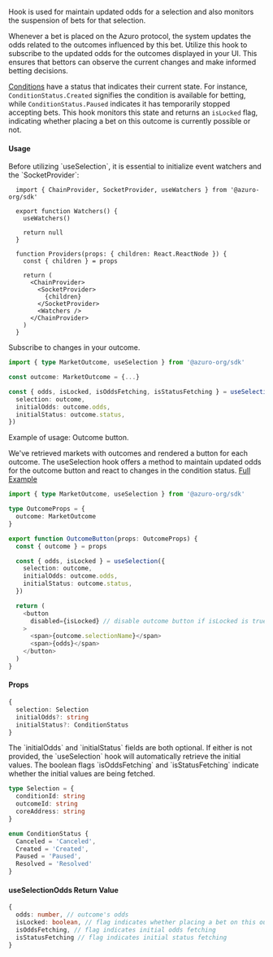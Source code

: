 
Hook is used for maintain updated odds for a selection and also monitors the suspension of bets for that selection.

Whenever a bet is placed on the Azuro protocol, the system updates the odds related to the outcomes influenced by this bet. Utilize this hook to subscribe to the updated odds for the outcomes displayed in your UI. This ensures that bettors can observe the current changes and make informed betting decisions.

[Conditions](/concepts/glossary#condition) have a status that indicates their current state. For instance, `ConditionStatus.Created` signifies the condition is available for betting, while `ConditionStatus.Paused` indicates it has temporarily stopped accepting bets. This hook monitors this state and returns an `isLocked` flag, indicating whether placing a bet on this outcome is currently possible or not.

#### Usage

<Callout type="warning">
  Before utilizing `useSelection`, it is essential to initialize event watchers and the `SocketProvider`:

  ```tsx
    import { ChainProvider, SocketProvider, useWatchers } from '@azuro-org/sdk'

    export function Watchers() {
      useWatchers()

      return null
    }

    function Providers(props: { children: React.ReactNode }) {
      const { children } = props

      return (
        <ChainProvider>
          <SocketProvider>
            {children}
          </SocketProvider>
          <Watchers />
        </ChainProvider>
      )
    }
  ```
</Callout>

Subscribe to changes in your outcome.

```ts
import { type MarketOutcome, useSelection } from '@azuro-org/sdk'

const outcome: MarketOutcome = {...}

const { odds, isLocked, isOddsFetching, isStatusFetching } = useSelection({
  selection: outcome,
  initialOdds: outcome.odds,
  initialStatus: outcome.status,
})
```

<Callout type="info">
Example of usage: Outcome button.<br/>

We've retrieved markets with outcomes and rendered a button for each outcome. The useSelection hook offers a method to maintain updated odds for the outcome button and react to changes in the condition status. [Full Example](https://github.com/Azuro-protocol/sdk/blob/main/examples/nextjs/src/components/OutcomeButton.tsx)

```ts
import { type MarketOutcome, useSelection } from '@azuro-org/sdk'

type OutcomeProps = {
  outcome: MarketOutcome
}

export function OutcomeButton(props: OutcomeProps) {
  const { outcome } = props

  const { odds, isLocked } = useSelection({
    selection: outcome,
    initialOdds: outcome.odds,
    initialStatus: outcome.status,
  })

  return (
    <button
      disabled={isLocked} // disable outcome button if isLocked is true
    >
      <span>{outcome.selectionName}</span>
      <span>{odds}</span>
    </button>
  )
}
```
</Callout>


#### Props

```ts
{
  selection: Selection
  initialOdds?: string
  initialStatus?: ConditionStatus
}
```
<Callout type="info">
  The `initialOdds` and `initialStatus` fields are both optional. If either is not provided, the `useSelection` hook will automatically retrieve the initial values. The boolean flags `isOddsFetching` and `isStatusFetching` indicate whether the initial values are being fetched.
</Callout>

```ts
type Selection = {
  conditionId: string
  outcomeId: string
  coreAddress: string
}

enum ConditionStatus {
  Canceled = 'Canceled',
  Created = 'Created',
  Paused = 'Paused',
  Resolved = 'Resolved'
}
```

#### useSelectionOdds Return Value

```ts
{
  odds: number, // outcome's odds
  isLocked: boolean, // flag indicates whether placing a bet on this outcome is currently possible or not
  isOddsFetching, // flag indicates initial odds fetching
  isStatusFetching // flag indicates initial status fetching
}
```
